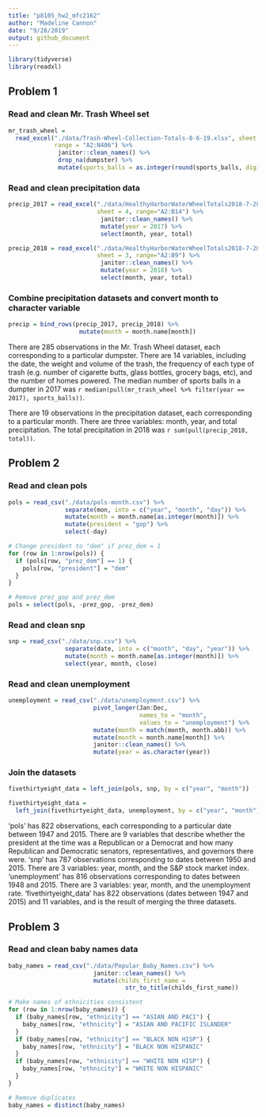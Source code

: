```yaml
---
title: "p8105_hw2_mfc2162"
author: "Madeline Cannon"
date: "9/28/2019"
output: github_document
---
```


```r
library(tidyverse)
library(readxl)
```

## Problem 1

### Read and clean Mr. Trash Wheel set

```r
mr_trash_wheel =
  read_excel("./data/Trash-Wheel-Collection-Totals-8-6-19.xlsx", sheet = 1,
             range = "A2:N406") %>%
              janitor::clean_names() %>%
              drop_na(dumpster) %>%
              mutate(sports_balls = as.integer(round(sports_balls, digits = 0)))
```


### Read and clean precipitation data

```r
precip_2017 = read_excel("./data/HealthyHarborWaterWheelTotals2018-7-28.xlsx",
                         sheet = 4, range="A2:B14") %>%
                          janitor::clean_names() %>%
                          mutate(year = 2017) %>%
                          select(month, year, total)

precip_2018 = read_excel("./data/HealthyHarborWaterWheelTotals2018-7-28.xlsx",
                         sheet = 3, range="A2:B9") %>%
                          janitor::clean_names() %>%
                          mutate(year = 2018) %>%
                          select(month, year, total)
```


### Combine precipitation datasets and convert month to character variable

```r
precip = bind_rows(precip_2017, precip_2018) %>%
                    mutate(month = month.name[month])
```


There are 285 observations in the Mr. Trash Wheel dataset, each corresponding to
a particular dumpster. There are 14 variables, including the date, the weight and
volume of the trash, the frequency of each type of trash (e.g. number of
cigarette butts, glass bottles, grocery bags, etc), and the number of homes
powered. The median number of sports balls in a dumpter in 2017 was
`r median(pull(mr_trash_wheel %>% filter(year == 2017), sports_balls))`.

There are 19 observations in the precipitation dataset, each corresponding to a
particular month. There are three variables: month, year, and total
precipitation. The total precipitation in 2018 was `r sum(pull(precip_2018, total))`.

## Problem 2

### Read and clean pols

```r

pols = read_csv("./data/pols-month.csv") %>%
                separate(mon, into = c("year", "month", "day")) %>%
                mutate(month = month.name[as.integer(month)]) %>%
                mutate(president = "gop") %>%
                select(-day)

# Change president to "dem" if prez_dem = 1
for (row in 1:nrow(pols)) {
  if (pols[row, "prez_dem"] == 1) {
    pols[row, "president"] = "dem"
  }
}

# Remove prez_gop and prez_dem
pols = select(pols, -prez_gop, -prez_dem)

```


### Read and clean snp

```r

snp = read_csv("./data/snp.csv") %>%
                separate(date, into = c("month", "day", "year")) %>%
                mutate(month = month.name[as.integer(month)]) %>%
                select(year, month, close)

```


### Read and clean unemployment

```r

unemployment = read_csv("./data/unemployment.csv") %>%
                        pivot_longer(Jan:Dec,
                                     names_to = "month",
                                     values_to = "unemployment") %>%
                        mutate(month = match(month, month.abb)) %>%
                        mutate(month = month.name[month]) %>%
                        janitor::clean_names() %>%
                        mutate(year = as.character(year))


```


### Join the datasets

``` r

fivethirtyeight_data = left_join(pols, snp, by = c("year", "month"))

fivethirtyeight_data =
  left_join(fivethirtyeight_data, unemployment, by = c("year", "month"))

```


'pols' has 822 observations, each corresponding to a particular date between
1947 and 2015. There are 9 variables that describe whether the president at the
time was a Republican or a Democrat and how many Republican and Democratic
senators, representatives, and governors there were.
'snp' has 787 observations corresponding to dates between 1950 and 2015. There
are 3 variables: year, month, and the S&P stock market index.
'unemployment' has 816 observations corresponding to dates between 1948 and
2015. There are 3 variables: year, month, and the unemployment rate.
'fivethirtyeight_data' has 822 observations (dates between 1947 and 2015) and 11
variables, and is the result of merging the three datasets.

## Problem 3

### Read and clean baby names data

```r

baby_names = read_csv("./data/Popular_Baby_Names.csv") %>%
                        janitor::clean_names() %>%
                        mutate(childs_first_name =
                                 str_to_title(childs_first_name))

# Make names of ethnicities consistent
for (row in 1:nrow(baby_names)) {
  if (baby_names[row, "ethnicity"] == "ASIAN AND PACI") {
    baby_names[row, "ethnicity"] = "ASIAN AND PACIFIC ISLANDER"
  }
  if (baby_names[row, "ethnicity"] == "BLACK NON HISP") {
    baby_names[row, "ethnicity"] = "BLACK NON HISPANIC"
  }
  if (baby_names[row, "ethnicity"] == "WHITE NON HISP") {
    baby_names[row, "ethnicity"] = "WHITE NON HISPANIC"
  }
}

# Remove duplicates
baby_names = distinct(baby_names)

```